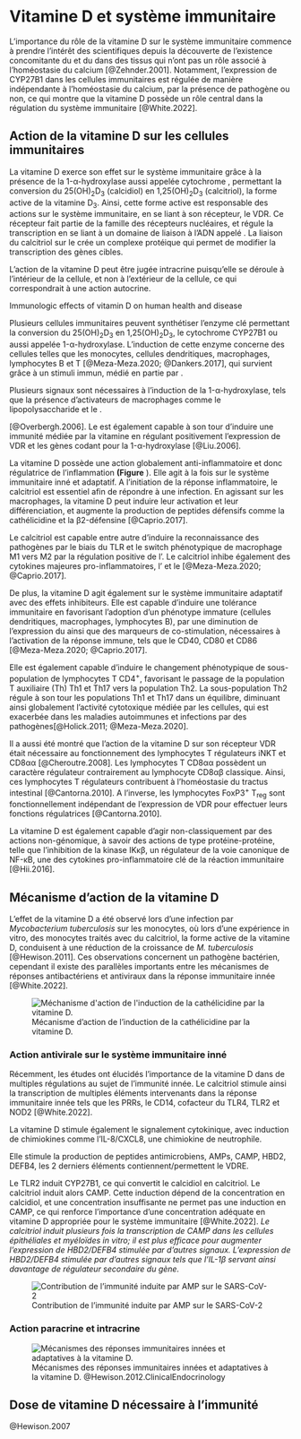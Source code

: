 # Vitamine D et système immunitaire

L'importance du rôle de la vitamine D sur le système immunitaire
commence à prendre l'intérêt des scientifiques depuis la découverte de
l'existence concomitante du \ac{VDR} et du \ac{CYP27B1} dans des tissus
qui n'ont pas un rôle associé à l'homéostasie du calcium
[@Zehnder.2001]. Notamment, l'expression de CYP27B1 dans les cellules
immunitaires est régulée de manière indépendante à l'homéostasie du
calcium, par la présence de pathogène ou non, ce qui montre que la
vitamine D possède un rôle central dans la régulation du système
immunitaire [@White.2022].

## Action de la vitamine D sur les cellules immunitaires

La vitamine D exerce son effet sur le système immunitaire grâce à la
présence de la 1-α-hydroxylase aussi appelée cytochrome \ac{CYP27B1},
permettant la conversion du 25(OH)~2~D~3~ (calcidiol) en 1,25(OH)~2~D~3~
(calcitriol), la forme active de la vitamine D~3~. Ainsi, cette forme
active est responsable des actions sur le système immunitaire, en se
liant à son récepteur, le VDR. Ce récepteur fait partie de la famille
des récepteurs nucléaires, et régule la transcription en se liant à un
domaine de liaison à l'ADN appelé \ac{VDRE}. La liaison du calcitriol
sur le \ac{VDR} crée un complexe protéique qui permet de modifier la
transcription des gènes cibles.

L'action de la vitamine D peut être jugée intracrine puisqu'elle se
déroule à l'intérieur de la cellule, et non à l'extérieur de la cellule,
ce qui correspondrait à une action autocrine.

Immunologic effects of vitamin D on human health and disease

Plusieurs cellules immunitaires peuvent synthétiser l'enzyme clé
permettant la conversion du 25(OH)~2~D~3~ en 1,25(OH)~2~D~3~, le
cytochrome CYP27B1 ou aussi appelée 1-α-hydroxylase. L'induction de
cette enzyme concerne des cellules telles que les monocytes, cellules
dendritiques, macrophages, lymphocytes B et T [@Meza-Meza.2020;
@Dankers.2017], qui survient grâce à un stimuli immun, médié en partie
par \ac{ifng}.

Plusieurs signaux sont nécessaires à l'induction de la 1-α-hydroxylase,
tels que la présence d'activateurs de macrophages comme le
lipopolysaccharide et le \ac{tnfa}.

\ac{tnfa} [@Overbergh.2006]. Le \ac{TLR} est également capable à son
tour d'induire une immunité médiée par la vitamine en régulant
positivement l'expression de VDR et les gènes codant pour la
1-α-hydroxylase [@Liu.2006].

La vitamine D possède une action globalement anti-inflammatoire et donc
régulatrice de l'inflammation **(Figure** \ref{fig:immunomod}). Elle
agit à la fois sur le système immunitaire inné et adaptatif. A
l'initiation de la réponse inflammatoire, le calcitriol est essentiel
afin de répondre à une infection. En agissant sur les macrophages, la
vitamine D peut induire leur activation et leur différenciation, et
augmente la production de peptides défensifs comme la cathélicidine et
la β2-défensine [@Caprio.2017].

Le calcitriol est capable entre autre d'induire la reconnaissance des
pathogènes par le biais du TLR et le switch phénotypique de macrophage
M1 vers M2 par la régulation positive de l'\ac{IL-10}. Le calcitriol
inhibe également des cytokines majeures pro-inflammatoires, l'\ac{IL-6}
et le \ac{tnfa} [@Meza-Meza.2020; @Caprio.2017].

De plus, la vitamine D agit également sur le système immunitaire
adaptatif avec des effets inhibiteurs. Elle est capable d'induire une
tolérance immunitaire en favorisant l'adoption d'un phénotype immature
(cellules dendritiques, macrophages, lymphocytes B), par une diminution
de l'expression du \ac{CMH-II} ainsi que des marqueurs de
co-stimulation, nécessaires à l'activation de la réponse immune, tels
que le CD40, CD80 et CD86 [@Meza-Meza.2020; @Caprio.2017].

Elle est également capable d'induire le changement phénotypique de
sous-population de lymphocytes T CD4^+^, favorisant le passage de la
population T auxiliaire (Th) Th1 et Th17 vers la population Th2. La
sous-population Th2 régule à son tour les populations Th1 et Th17 dans
un équilibre, diminuant ainsi globalement l'activité cytotoxique médiée
par les cellules, qui est exacerbée dans les maladies autoimmunes et
infections par des pathogènes[@Holick.2011; @Meza-Meza.2020].

Il a aussi été montré que l'action de la vitamine D sur son récepteur
VDR était nécessaire au fonctionnement des lymphocytes T régulateurs
iNKT et CD8αα [@Cheroutre.2008]. Les lymphocytes T CD8αα possèdent un
caractère régulateur contrairement au lymphocyte CD8αβ classique. Ainsi,
ces lymphocytes T régulateurs contribuent à l'homéostasie du tractus
intestinal [@Cantorna.2010]. A l'inverse, les lymphocytes FoxP3^+^
T~reg~ sont fonctionnellement indépendant de l'expression de VDR pour
effectuer leurs fonctions régulatrices [@Cantorna.2010].

La vitamine D est également capable d'agir non-classiquement par des
actions non-génomique, à savoir des actions de type protéine-protéine,
telle que l'inhibition de la kinase IKκβ, un régulateur de la voie
canonique de NF-κB, une des cytokines pro-inflammatoire clé de la
réaction immunitaire [@Hii.2016].

```{=tex}
\begin{figure}
\includegraphics{figures/calcitriol-immunomodulatory.jpg} 
\caption[\textbf{Effets immunomodulateurs du calcitriol.}]
{\textbf{Effets immunomodulateurs du calcitriol.} \cite{Meza-Meza.2020}}
\label{fig:immunomod}
\end{figure}
```
## Mécanisme d'action de la vitamine D

L'effet de la vitamine D a été observé lors d'une infection par
*Mycobacterium tuberculosis* sur les monocytes, où lors d'une expérience
in vitro, des monocytes traités avec du calcitriol, la forme active de
la vitamine D, conduisent à une réduction de la croissance de *M.
tuberculosis* [@Hewison.2011]. Ces observations concernent un pathogène
bactérien, cependant il existe des parallèles importants entre les
mécanismes de réponses antibactériens et antiviraux dans la réponse
immunitaire innée [@White.2022].

![Mécanisme d'action de l'induction de la cathélicidine par la vitamine
D.](figures/vd-mecha-cathelicidin.jpg){alt="Méchanisme d'action de l'induction de la cathélicidine par la vitamine D."
fig-align="center"}

### Action antivirale sur le système immunitaire inné

Récemment, les études ont élucidés l'importance de la vitamine D dans de
multiples régulations au sujet de l'immunité innée. Le calcitriol
stimule ainsi la transcription de multiples éléments intervenants dans
la réponse immunitaire innée tels que les PRRs, le CD14, cofacteur du
TLR4, TLR2 et NOD2 [@White.2022].

La vitamine D stimule également le signalement cytokinique, avec
induction de chimiokines comme l'IL-8/CXCL8, une chimiokine de
neutrophile.

Elle stimule la production de peptides antimicrobiens, AMPs, CAMP, HBD2,
DEFB4, les 2 derniers éléments contiennent/permettent le VDRE.

Le TLR2 induit CYP27B1, ce qui convertit le calcidiol en calcitriol. Le
calcitriol induit alors CAMP. Cette induction dépend de la concentration
en calcidiol, et une concentration insuffisante ne permet pas une
induction en CAMP, ce qui renforce l'importance d'une concentration
adéquate en vitamine D appropriée pour le système immunitaire
[@White.2022]. *Le calcitriol induit plusieurs fois la transcription de
CAMP dans les cellules épithéliales et myéloïdes in vitro; il est plus
efficace pour augmenter l'expression de HBD2/DEFB4 stimulée par d'autres
signaux. L'expression de HBD2/DEFB4 stimulée par d'autres signaux tels
que l'IL-1β servant ainsi davantage de régulateur secondaire du gène.*

![Contribution de l'immunité induite par AMP sur le
SARS-CoV-2](figures/vd-amp.png)

### Action paracrine et intracrine

![Mécanismes des réponses immunitaires innées et adaptatives à la
vitamine D.
@Hewison.2012.ClinicalEndocrinology](figures/meca-intracrine.jpg){alt="Mécanismes des réponses immunitaires innées et adaptatives à la vitamine D."
fig-align="center"}

## Dose de vitamine D nécessaire à l'immunité

@Hewison.2007
